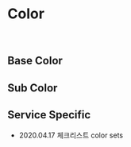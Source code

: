 
<Meta title="color-palette | Color Palette" />

# Color

<br />

## Base Color

<FlexBox>
  <FlexBox flex={1} flexFlow="column" space>
    <ColorBox color="white" labelColor="gray600" />
    <ColorBox color="gray20" labelColor="gray600" />
    <ColorBox color="gray50" labelColor="gray600" />
    <ColorBox color="gray100" labelColor="gray600" />
    <ColorBox color="gray200" labelColor="gray600" />
    <ColorBox color="gray300" />
    <ColorBox color="gray400" />
    <ColorBox color="gray500" />
    <ColorBox color="gray600" />
    <ColorBox color="gray700" />
    <ColorBox color="gray800" />
    <ColorBox color="gray900" />
    <ColorBox color="gray" />
  </FlexBox>
  <FlexBox flex={1} flexFlow="column" space>
    <ColorBox color="blue" />
    <ColorBox color="blue100" labelColor="gray600" />
  </FlexBox>
  <FlexBox flex={1} flexFlow="column" space>
    <ColorBox color="mint" />
    <ColorBox color="mint100" labelColor="gray600" />
  </FlexBox>
</FlexBox>

## Sub Color

<FlexBox>
  <FlexBox flex={1} flexFlow="column" space>
    <ColorBox color="orange" />
  </FlexBox>
  <FlexBox flex={1} flexFlow="column" space>
    <ColorBox color="red" />
  </FlexBox>
  <FlexBox flex={1} flexFlow="column" space>
    <ColorBox color="deepOrange" />
  </FlexBox>
  <FlexBox flex={1} flexFlow="column" space>
    <ColorBox color="mediumRed" />
  </FlexBox>
  <FlexBox flex={1} flexFlow="column" space>
    <ColorBox color="deepRed" />
  </FlexBox>
  <FlexBox flex={1} flexFlow="column" space>
    <ColorBox color="purple" />
  </FlexBox>
  <FlexBox flex={1} flexFlow="column" space>
    <ColorBox color="emerald" />
  </FlexBox>
</FlexBox>

## Service Specific

- 2020.04.17 체크리스트 color sets

  <FlexBox>
    <FlexBox flex={1} flexFlow="column" space>
      <ColorBox color="azul500" />
      <ColorBox color="azul" />
    </FlexBox>
    <FlexBox flex={1} flexFlow="column" space>
      <ColorBox color="teal100" />
      <ColorBox color="teal900" />
      <ColorBox color="teal" />
    </FlexBox>
  </FlexBox>
